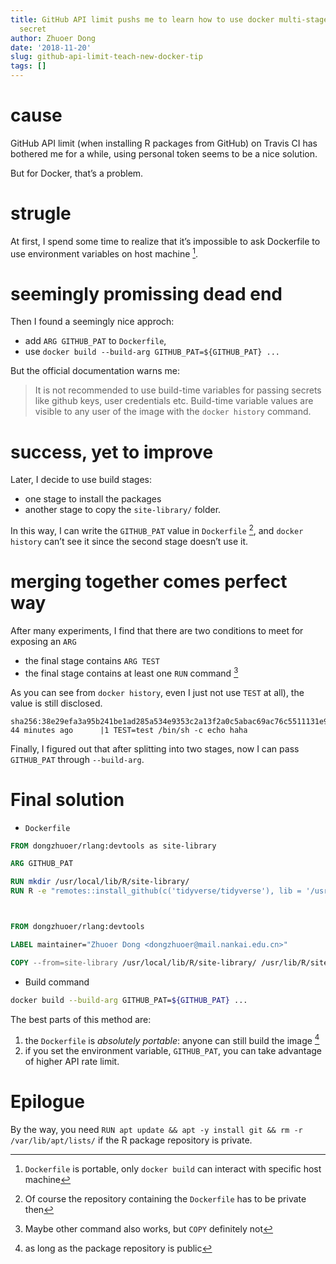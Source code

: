 ```yaml
---
title: GitHub API limit pushs me to learn how to use docker multi-stage build to hide
  secret
author: Zhuoer Dong
date: '2018-11-20'
slug: github-api-limit-teach-new-docker-tip
tags: []
---
```


# cause

GitHub API limit (when installing R packages from GitHub) on Travis CI has bothered me for a while, using personal token seems to be a nice solution.

But for Docker, that's a problem.



# strugle

At first, I spend some time to realize that it's impossible to ask Dockerfile to use environment variables on host machine ^[`Dockerfile` is portable, only `docker build` can interact with specific host machine]. 



# seemingly promissing dead end

Then I found a seemingly nice approch:

  - add `ARG GITHUB_PAT` to `Dockerfile`,
  - use `docker build --build-arg GITHUB_PAT=${GITHUB_PAT} ...`

But the official documentation warns me:

> It is not recommended to use build-time variables for passing secrets like github keys, user credentials etc. Build-time variable values are visible to any user of the image with the `docker history` command.



# success, yet to improve

Later, I decide to use build stages: 

  - one stage to install the packages
  - another stage to copy the `site-library/` folder. 

In this way, I can write the `GITHUB_PAT` value in `Dockerfile` ^[Of course the repository containing the `Dockerfile` has to be private then], and `docker history` can't see it since the second stage doesn't use it.



# merging together comes perfect way

After many experiments, I find that there are two conditions to meet for exposing an `ARG`

- the final stage contains `ARG TEST`
- the final stage contains at least one `RUN` command ^[Maybe other command also works, but `COPY` definitely not]

As you can see from `docker history`, even I just not use `TEST` at all), the value is still disclosed.

```
sha256:38e29efa3a95b241be1ad285a534e9353c2a13f2a0c5abac69ac76c5511131e9   44 minutes ago      |1 TEST=test /bin/sh -c echo haha
```



Finally, I figured out that after splitting into two stages, now I can pass `GITHUB_PAT` through `--build-arg`.


# Final solution

- `Dockerfile`
```dockerfile
FROM dongzhuoer/rlang:devtools as site-library

ARG GITHUB_PAT

RUN mkdir /usr/local/lib/R/site-library/
RUN R -e "remotes::install_github(c('tidyverse/tidyverse'), lib = '/usr/local/lib/R/site-library/')"



FROM dongzhuoer/rlang:devtools

LABEL maintainer="Zhuoer Dong <dongzhuoer@mail.nankai.edu.cn>"

COPY --from=site-library /usr/local/lib/R/site-library/ /usr/lib/R/site-library/
```


- Build command

```bash
docker build --build-arg GITHUB_PAT=${GITHUB_PAT} ...
```

The best parts of this method are:

  1. the `Dockerfile` is _absolutely portable_: anyone can still build the image ^[as long as the package repository is public]
  1. if you set the environment variable, `GITHUB_PAT`, you can take advantage of higher API rate limit.



# Epilogue

By the way, you need `RUN apt update && apt -y install git && rm -r /var/lib/apt/lists/` if the R package repository is private.

